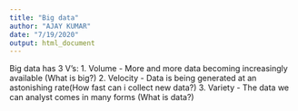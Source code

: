 ```yaml
---
title: "Big data"
author: "AJAY KUMAR"
date: "7/19/2020"
output: html_document
---
```


Big data has 3 V's:
1. Volume - More and more data becoming increasingly available (What is big?)
2. Velocity - Data is being generated at an astonishing rate(How fast can i collect new data?) 
3. Variety - The data we can analyst comes in many forms (What is data?)

